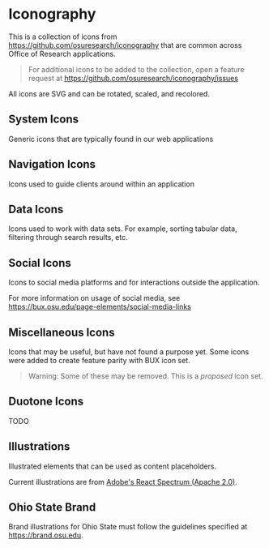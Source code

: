 <!-- Iconography.stories.mdx -->



<Meta title="Design Tokens / Iconography" />

# Iconography

This is a collection of icons from https://github.com/osuresearch/iconography that are common across Office of Research applications.

> For additional icons to be added to the collection, open a feature request at https://github.com/osuresearch/iconography/issues

All icons are SVG and can be rotated, scaled, and recolored.

## System Icons

Generic icons that are typically found in our web applications

<IconLibrary name="system" />

## Navigation Icons

Icons used to guide clients around within an application

<IconLibrary name="navigation" />

## Data Icons

Icons used to work with data sets. For example, sorting tabular data, filtering through search results, etc.

<IconLibrary name="data" />

## Social Icons

Icons to social media platforms and for interactions outside the application.

For more information on usage of social media, see https://bux.osu.edu/page-elements/social-media-links

<IconLibrary name="social" />

## Miscellaneous Icons

Icons that may be useful, but have not found a purpose yet. Some icons were added to create feature parity with BUX icon set.

>Warning: Some of these may be removed. This is a *proposed* icon set.

<IconLibrary name="misc" />

## Duotone Icons

TODO

## Illustrations

Illustrated elements that can be used as content placeholders.

Current illustrations are from [Adobe's React Spectrum (Apache 2.0)](https://www.npmjs.com/package/@spectrum-icons/illustrations).

<IllustrationLibrary group="system" />

## Ohio State Brand

Brand illustrations for Ohio State must follow the guidelines specified at https://brand.osu.edu.

<IconLibrary name="osu" />
<IllustrationLibrary group="osu" />
